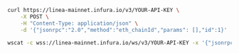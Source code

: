 
<Tabs>
  <TabItem value="cURL">

```bash
curl https://linea-mainnet.infura.io/v3/YOUR-API-KEY \
    -X POST \
    -H "Content-Type: application/json" \
    -d '{"jsonrpc":"2.0","method":"eth_chainId","params": [],"id":1}'
```

  </TabItem>
  <TabItem value="WSS">

```bash
wscat -c wss://linea-mainnet.infura.io/ws/v3/YOUR-API-KEY -x '{"jsonrpc":"2.0","method":"eth_chainId","params": [],"id":1}'
```

  </TabItem>

</Tabs>

